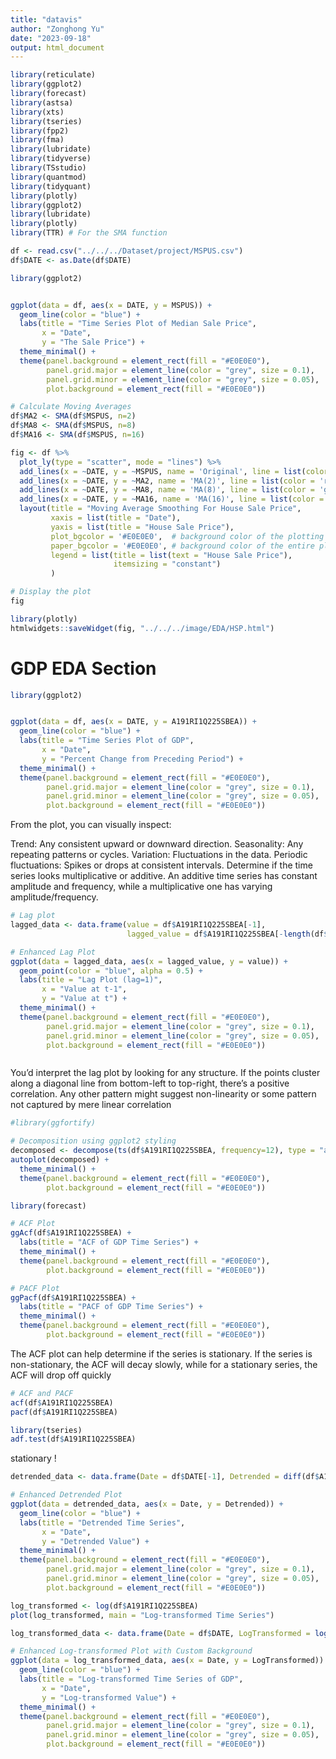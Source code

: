 ---
title: "datavis"
author: "Zonghong Yu"
date: "2023-09-18"
output: html_document
---

```{r}
library(reticulate)
library(ggplot2)
library(forecast)
library(astsa) 
library(xts)
library(tseries)
library(fpp2)
library(fma)
library(lubridate)
library(tidyverse)
library(TSstudio)
library(quantmod)
library(tidyquant)
library(plotly)
library(ggplot2)
library(lubridate)
library(plotly)
library(TTR) # For the SMA function

```


```{r, echo=FALSE, results='hide',warning=FALSE,message=FALSE}
df <- read.csv("../../../Dataset/project/MSPUS.csv")
df$DATE <- as.Date(df$DATE)
```



```{r,warning=FALSE,echo=FALSE}
library(ggplot2)


ggplot(data = df, aes(x = DATE, y = MSPUS)) +
  geom_line(color = "blue") +
  labs(title = "Time Series Plot of Median Sale Price",
       x = "Date", 
       y = "The Sale Price") +
  theme_minimal() +
  theme(panel.background = element_rect(fill = "#E0E0E0"),
        panel.grid.major = element_line(color = "grey", size = 0.1),
        panel.grid.minor = element_line(color = "grey", size = 0.05),
        plot.background = element_rect(fill = "#E0E0E0"))


```



```{r}
# Calculate Moving Averages
df$MA2 <- SMA(df$MSPUS, n=2)
df$MA8 <- SMA(df$MSPUS, n=8)
df$MA16 <- SMA(df$MSPUS, n=16)

```


```{r}

fig <- df %>%
  plot_ly(type = "scatter", mode = "lines") %>%
  add_lines(x = ~DATE, y = ~MSPUS, name = 'Original', line = list(color = 'blue')) %>%
  add_lines(x = ~DATE, y = ~MA2, name = 'MA(2)', line = list(color = 'red', dash = 'dash')) %>%
  add_lines(x = ~DATE, y = ~MA8, name = 'MA(8)', line = list(color = 'green', dash = 'dash')) %>%
  add_lines(x = ~DATE, y = ~MA16, name = 'MA(16)', line = list(color = 'purple', dash = 'dash')) %>%
  layout(title = "Moving Average Smoothing For House Sale Price",
         xaxis = list(title = "Date"),
         yaxis = list(title = "House Sale Price"),
         plot_bgcolor = '#E0E0E0',  # background color of the plotting area
         paper_bgcolor = '#E0E0E0', # background color of the entire plot (around the plotting area)
         legend = list(title = list(text = "House Sale Price"),
                       itemsizing = "constant")
         )

# Display the plot
fig

```

```{r, echo=FALSE}
library(plotly)
htmlwidgets::saveWidget(fig, "../../../image/EDA/HSP.html")
```







# GDP EDA Section

```{r,warning=FALSE}
library(ggplot2)


ggplot(data = df, aes(x = DATE, y = A191RI1Q225SBEA)) +
  geom_line(color = "blue") +
  labs(title = "Time Series Plot of GDP",
       x = "Date", 
       y = "Percent Change from Preceding Period") +
  theme_minimal() +
  theme(panel.background = element_rect(fill = "#E0E0E0"),
        panel.grid.major = element_line(color = "grey", size = 0.1),
        panel.grid.minor = element_line(color = "grey", size = 0.05),
        plot.background = element_rect(fill = "#E0E0E0"))


```
From the plot, you can visually inspect:

Trend: Any consistent upward or downward direction.
Seasonality: Any repeating patterns or cycles.
Variation: Fluctuations in the data.
Periodic fluctuations: Spikes or drops at consistent intervals.
Determine if the time series looks multiplicative or additive. An additive time series has constant amplitude and frequency, while a multiplicative one has varying amplitude/frequency.

```{r}
# Lag plot
lagged_data <- data.frame(value = df$A191RI1Q225SBEA[-1],
                          lagged_value = df$A191RI1Q225SBEA[-length(df$A191RI1Q225SBEA)])

# Enhanced Lag Plot
ggplot(data = lagged_data, aes(x = lagged_value, y = value)) +
  geom_point(color = "blue", alpha = 0.5) +
  labs(title = "Lag Plot (lag=1)",
       x = "Value at t-1",
       y = "Value at t") +
  theme_minimal() +
  theme(panel.background = element_rect(fill = "#E0E0E0"),
        panel.grid.major = element_line(color = "grey", size = 0.1),
        panel.grid.minor = element_line(color = "grey", size = 0.05),
        plot.background = element_rect(fill = "#E0E0E0"))



```
You'd interpret the lag plot by looking for any structure. If the points cluster along a diagonal line from bottom-left to top-right, there's a positive correlation. Any other pattern might suggest non-linearity or some pattern not captured by mere linear correlation

```{r}
#library(ggfortify)

# Decomposition using ggplot2 styling
decomposed <- decompose(ts(df$A191RI1Q225SBEA, frequency=12), type = "additive")
autoplot(decomposed) + 
  theme_minimal() +
  theme(panel.background = element_rect(fill = "#E0E0E0"),
        plot.background = element_rect(fill = "#E0E0E0"))

```
```{r}
library(forecast)

# ACF Plot
ggAcf(df$A191RI1Q225SBEA) +
  labs(title = "ACF of GDP Time Series") +
  theme_minimal() +
  theme(panel.background = element_rect(fill = "#E0E0E0"),
        plot.background = element_rect(fill = "#E0E0E0"))

# PACF Plot
ggPacf(df$A191RI1Q225SBEA) +
  labs(title = "PACF of GDP Time Series") +
  theme_minimal() +
  theme(panel.background = element_rect(fill = "#E0E0E0"),
        plot.background = element_rect(fill = "#E0E0E0"))

```
The ACF plot can help determine if the series is stationary. If the series is non-stationary, the ACF will decay slowly, while for a stationary series, the ACF will drop off quickly

```{r}

# ACF and PACF
acf(df$A191RI1Q225SBEA)
pacf(df$A191RI1Q225SBEA)

```

```{r}
library(tseries)
adf.test(df$A191RI1Q225SBEA)


```

stationary !

```{r}
detrended_data <- data.frame(Date = df$DATE[-1], Detrended = diff(df$A191RI1Q225SBEA))

# Enhanced Detrended Plot
ggplot(data = detrended_data, aes(x = Date, y = Detrended)) +
  geom_line(color = "blue") +
  labs(title = "Detrended Time Series",
       x = "Date",
       y = "Detrended Value") +
  theme_minimal() +
  theme(panel.background = element_rect(fill = "#E0E0E0"),
        panel.grid.major = element_line(color = "grey", size = 0.1),
        panel.grid.minor = element_line(color = "grey", size = 0.05),
        plot.background = element_rect(fill = "#E0E0E0"))

```


```{r}
log_transformed <- log(df$A191RI1Q225SBEA)
plot(log_transformed, main = "Log-transformed Time Series")

```

```{r,warning=FALSE}
log_transformed_data <- data.frame(Date = df$DATE, LogTransformed = log(df$A191RI1Q225SBEA))

# Enhanced Log-transformed Plot with Custom Background
ggplot(data = log_transformed_data, aes(x = Date, y = LogTransformed)) +
  geom_line(color = "blue") +
  labs(title = "Log-transformed Time Series of GDP",
       x = "Date",
       y = "Log-transformed Value") +
  theme_minimal() +
  theme(panel.background = element_rect(fill = "#E0E0E0"),
        panel.grid.major = element_line(color = "grey", size = 0.1),
        panel.grid.minor = element_line(color = "grey", size = 0.05),
        plot.background = element_rect(fill = "#E0E0E0"))

```


